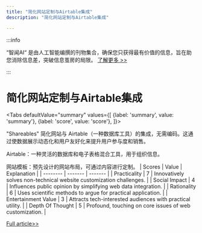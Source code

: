 ```yaml
---
title: "简化网站定制与Airtable集成"
description: "简化网站定制与Airtable集成"

---
```



:::info

“智闻AI“ 是由人工智能编撰的刊物集合，确保您只获得最有价值的信息，旨在助您消除信息差，突破信息茧房的局限。  [了解更多 >>](/)

:::

# 简化网站定制与Airtable集成


<Tabs
	defaultValue="summary"
	values={[
	{label: 'summary', value: 'summary'},
	{label: 'score', value: 'score'},
]}>
<TabItem value="summary">


"Shareables" 简化网站与 Airtable（一种数据库工具）的集成，无需编码。这通过使数据展示动态化和用户友好化来提升用户参与度和销售。

Airtable：一种灵活的数据库和电子表格混合工具，用于组织信息。

网站模板：预先设计的网站布局，可通过内容进行定制。
</TabItem>
<TabItem value="score">
	| Scores     | Value   | Explanation |
	| -------- | ------- | ------- |
	| Practicality  | 7    | Innovatively solves non-technical website customization challenges.    |
	| Social Impact | 4     | Influences public opinion by simplifying web data integration.    |
	| Rationality    | 6    | Uses scientific methods to argue for practical application.    |
	| Entertainment Value    | 3    | Attracts tech-interested audiences with practical utility.    |
	| Depth Of Thought    | 5    | Profound, touching on core issues of web customization.    |
</TabItem>
</Tabs>

[Full article>>](https://www.producthunt.com/posts/shareables)
